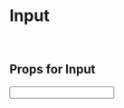 
<Meta title="Design System/Atoms" component={Input} />

# Input

<br />

## Props for Input

<ArgsTable of={ExampleForm} />

<Canvas>
  <Story name="Input">
    <Input
      id="firstname"
      label="Firstname"
      error="This is an example of an error!"
      value=""
    />
  </Story>
</Canvas>
